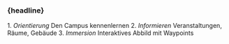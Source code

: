 
### {headline}

<Content>
1. <em>Orientierung</em> Den Campus kennenlernen
2. <em>Informieren</em> Veranstaltungen, Räume, Gebäude
3. <em>Immersion</em> Interaktives Abbild mit Waypoints
</Content>
